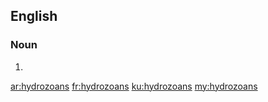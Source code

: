 ==English==

===Noun===
{{head|en|plural}}

# {{plural of|hydrozoan|lang=en|nocat=1}}

[[ar:hydrozoans]]
[[fr:hydrozoans]]
[[ku:hydrozoans]]
[[my:hydrozoans]]
